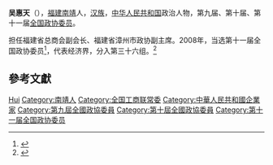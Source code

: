 '''吴惠天'''（{{bd|1943年|6月|2012年|5月15日}}），[[福建|福建]][[南靖|南靖]]人，[[汉族|汉族]]，[[中华人民共和国|中华人民共和国]]政治人物，第九届、第十届、第十一届[[全国政协委员|全国政协委员]]。

担任福建省总商会副会长、福建省漳州市政协副主席。2008年，当选第十一届全国政协委员<ref>{{cite news|title=第十一届全国政协委员名单|url=http://www.indaa.com.cn/zt/2009qglh/zxzs/200903/t20090303_127573.html|accessdate=2013-04-09|newspaper=新华社北京1月25日电 中国人民政治协商会议第十一届全国委员会委员名单(共2237人，2008年1月25日政协第十届全国委员会常务委员会第二十次会议通过)|date=2008年1月25日|deadurl=yes|archiveurl=https://web.archive.org/web/20130928014403/http://www.indaa.com.cn/zt/2009qglh/zxzs/200903/t20090303_127573.html|archivedate=2013年9月28日}}</ref>，代表经济界，分入第三十六组。<ref>{{cite news|title=全国政协信息-吴惠天|url=http://www.cppcc.gov.cn/CMS/wylibary/showJcwyxtInfoWylibary.action?tabJcwyxt.guid=11W0012260&wytype=wjwy|accessdate=2013-04-11|newspaper=全国政协委员会|archive-date=2019-06-03|archive-url=https://web.archive.org/web/20190603075707/http://www.cppcc.gov.cn/CMS/wylibary/showJcwyxtInfoWylibary.action?tabJcwyxt.guid=11W0012260&wytype=wjwy|dead-url=no}}</ref>

== 參考文獻 ==
{{reflist}}

{{中国政治人物小作品}}
{{中华全国工商业联合会第八届执行委员会}}

{{Authority control}}
{{DEFAULTSORT:Wu吴}}
[[Category:吳姓|Hui]]
[[Category:南靖人|Category:南靖人]]
[[Category:全国工商联常委|Category:全国工商联常委]]
[[Category:中華人民共和國企業家|Category:中華人民共和國企業家]]
[[Category:第九屆全國政協委員|Category:第九屆全國政協委員]]
[[Category:第十屆全國政協委員|Category:第十屆全國政協委員]]
[[Category:第十一届全国政协委员|Category:第十一届全国政协委员]]